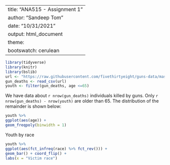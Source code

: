 ---
title: "ANA515 - Assignment 1"
author: "Sandeep Tom"
date: "10/31/2021"
output: html_document
  theme:
    bootswatch: cerulean 
 ---

```{r, include= FALSE}
library(tidyverse)
library(knitr)
library(bslib)
url <- "https://raw.githubusercontent.com/fivethirtyeight/guns-data/master/full_data.csv"
gun_deaths <- read_csv(url)
youth <- filter(gun_deaths, age <=65)
```

We have data about `r nrow(gun_deaths)` individuals killed by guns. Only 
`r nrow(gun_deaths) - nrow(youth)` are older than 65. The distribution of the remainder is shown
below:


```{r youth-dist, echo= FALSE}
youth %>% 
ggplot(aes(age)) + 
geom_freqpoly(binwidth = 1)
```

Youth by race

```{r  race-dist, echo = FALSE} 
youth %>% 
ggplot(aes(fct_infreq(race) %>% fct_rev())) + 
geom_bar() + coord_flip() + 
labs(x = "Victim race")
```



